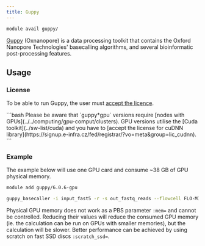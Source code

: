 ```yaml
---
title: Guppy
---
```

```bash
module avail guppy/    
```

[Guppy](https://community.nanoporetech.com/docs/prepare/library_prep_protocols/Guppy-protocol/v/gpb_2003_v1_revax_14dec2018/guppy-software-overview) (Oxnanopore) is a data processing toolkit that contains the Oxford Nanopore Technologies' basecalling algorithms, and several bioinformatic post-processing features.

## Usage

### License

To be able to run Guppy, the user must [accept the licence](https://signup.e-infra.cz/fed/registrar/?vo=meta&group=lic_oxnanopore). 

<Callout  type="warn" title="Warning">
```bash
Please be aware that `guppy*gpu` versions require [nodes with GPUs](../../computing/gpu-comput/clusters). GPU versions utilise the [Cuda toolkit](../sw-list/cuda) and you have to [accept the license for cuDNN library](https://signup.e-infra.cz/fed/registrar/?vo=meta&group=lic_cudnn).
```
</Callout>

### Example

The example below will use one GPU card and consume ~38 GB of GPU physical memory.

```bash
module add guppy/6.0.6-gpu

guppy_basecaller -i input_fast5 -r -s out_fastq_reads --flowcell FLO-MIN106 --kit SQK-LSK109 -x auto --gpu_runners_per_device 16 --num_callers 16 --chunks_per_runner 2000 --trim_strategy none --disable_qscore_filtering
```

Physical GPU memory does not work as a PBS parameter `:mem=` and cannot be controlled. Reducing their values will reduce the consumed GPU memory (ie. the calculation can be run on GPUs with smaller memories), but the calculation will be slower. Better performance can be achieved by using scratch on fast SSD discs `:scratch_ssd=`. 



